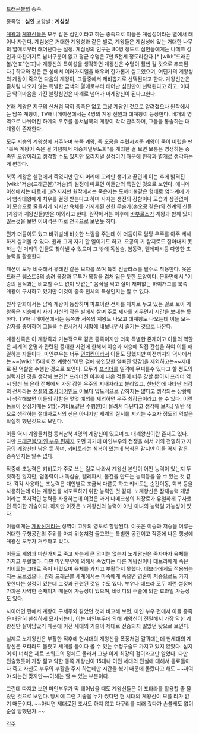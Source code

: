 [[드래곤볼]]의 종족.

종족명 : '''심인'''
고향별 : '''계심성'''

[[계왕]]과 [[계왕신]]들은 모두 같은 심인이라고 하는 종족으로 이들은 계심성이라는 별에서 태어나 자란다. 계심성은 거대한 계왕성과 같은 별로, 계왕들은 계심성에 있는 거대한 나무의 열매로부터 태어난다는 설정. 계심성의 인구는 80명 정도로 심인들에게는 나메크 성인과 마찬가지로 남녀구분이 없고 평균 수명은 7만 5천세 정도라한다.[* [wiki:"드래곤볼/연표"연표]나 계왕신의 특이성을 생각하면 계왕신은 수명이 훨씬 길 것으로 추측된다.] 학교와 같은 큰 성에서 여러가지일을 배우며 한가롭게 살고있으며, 어딘가의 계왕성의 계왕이 죽으면 다음의 계왕이, 그들중에서 제비뽑기로 선택된다고 한다. 계왕신만은 좀처럼 나오지 않는 특별한 금색의 열매로부터 태어난 심인만이 선택된다고 하고, 이따금 악의마음을 가진 불량심인은 마계로 넘어가 마계왕신이 된다고한다.

본래 계왕은 지구의 신처럼 딱히 종족은 없고 그냥 계왕인 것으로 알려졌으나 원작에서는 남쪽 계왕이, TV애니메이션에서는 4명의 계왕 전원과 대계왕이 등장한다. 네개의 영역으로 나뉘어진 하계의 우주를 동서남북의 계왕이 각각 관리하며, 그들을 통솔하는 대계왕이 존재한다.

모두 저승의 계왕성에 거주하며 북쪽 계왕, 즉 오공을 수련시켜준 계왕이 죽어 버렸을 땐 "북쪽 계왕이 죽은 걸 기념해서 저승제일무도회"를 개최한 걸 보면 보통은 영생하는 종족인 모양이라고 생각할 수도 있지만 오리지널 설정이기 때문에 원작과 별개로 생각하는게 편하다.

북쪽 계왕은 셀편에서 죽었지만 단지 머리에 고리만 생기고 끝인데 이는 후에 밝혀진 [wiki:"저승(드래곤볼)"저승]의 설정에 따르면 이들만의 특권인 것으로 보인다. 애니메이션에서는 다르게 그려지지만 원작에서는 죽은자는 도깨비불같은 형태로 염라계에 가서 염라대왕에게 처우를 결정 받는다고 하며 사자는 생전의 강함이나 모습과 상관없이 이 모습으로 줄을서게 되지만 육체를 가지게된 선한 무술가(손오공 같은)와 천계의 신들(계왕과 계왕신들)만은 예외라고 한다. 원작에서는 이후에 [[바부르스]]가 계왕과 함께 있지 않는것을 보면 이녀석은 따로 천국으로 보낸듯 하다.

뭔가 더듬이도 있고 바퀴벌레 비슷한 느낌을 주는데 이 더듬이로 담당 우주를 아주 세세하게 살펴볼 수 있다. 원래 그게 자기 할 일이기도 하고. 오공의 기 탐지로도 잡아내지 못하는 먼 거리의 인물도 찾아낼 수 있으며 그 밖에 독심술, 염동력, 텔레파시등 다양한 초능력을 활용한다.

패션이 모두 비슷해서 유태인 같은 모자를 쓰며 특히 선글라스를 필수로 착용한다. 옷은 드래곤 퀘스트3의 승려 복장과 무투가 복장을 겹쳐 입은 듯한 모양이다. 문화면에서 "이승의 음식과는 비교할 수도 없이 맛없는" 음식을 먹고 살며 재미없는 하이개그를 북쪽 계왕이 구사하고 있지만 이것이 종족 전체의 특성인지는 알 수 없다.

원작 만화에서는 남쪽 계왕이 등장하며 파포이란 전사를 제자로 두고 있는 걸로 보아 계왕족은 저승에서 자기 자신의 작은 별에서 살며 주로 제자를 키우면서 시간을 보내는 듯 하다. TV애니메이션에서는 동쪽과 서쪽의 계왕도 나오고 대계왕도 나오는데 이들 모두 강자를 좋아하며 그들을 수련시켜서 시합에 내보내면서 즐기는 것으로 나온다.

계왕신족은 이 계왕족과 기본적으로 같은 종족이지만 더욱 특별한 존재이고 이들의 역할은 세계의 운명과 관련된 중대한 사건에 한해서 이승과 저승에 직접 간섭을 하여 이를 해결하는 자들이다. 마인부우는 너무 [[먼치킨]]이라서 이들도 당했지만 이전까지의 역사에서는 ~~[wiki:"15대 이전 계왕신"어떤 검에 봉인당한 얼빠진 영감]을 제외하고는~~제대로 된 역할을 수행한 것으로 보인다. 모두가 [[프리더]]를 일격에 무찌를수 있다고 할 정도의 실력자인 것을 생각해 보면[* 프리더전 이후에 나온 적들이 너무 강할 뿐이지 프리더 역시 당신 북 은하 전체에서 가장 강한 우주의 지배자라고 불리었고, 천년전에 나타난 최강의 전사라는 [[전설의 초사이어인]]도 이보다 압도적으로 강하지는 않다고 생각되는 상황에서 생각해보면 이들의 강함은 몇몇 예외를 제외하면 우주 최강급이라고 볼 수 있다. 이런 놈들이 전성기때는 5명(+키비토같은 수행원)이 몰려서 다닌다고 생각해 보자.] 일반 적으로 생각하는 절대자로서의 신은 아니지만 세계의 질서를 지키는 수호자 정도의 역할은 확실히 했던것으로 보인다.

이들 역시 계왕들처럼 동서남북 4명의 계왕신이 있으며 또 대계왕신이란 존재도 있다. 다만 [[드래곤볼/마인 부우 편]]까지 오면 과거에 마인부우와 전쟁을 해서 거의 전멸하고 지금의 [[계왕신]]만 남은 듯 하며, [[키비토]]라는 심복이 있는데 복식은 같지만 이들 역시 같은 종족인지는 알수 없다.

작중에 초능력은 키비토가 주로 쓰는 걸로 나와서 계왕신 본인이 어떤 능력이 있는지 뚜렷하진 않지만, 염동력이나 독심술, 텔레파시, 물건을 만드는 능력등을 쓸 수 있는 것 같다. 각각 사용하는 초능력은 개인별로 조금씩 다른듯 하고 키비토는 순간이동, 회복 등을 사용하는데 이는 계왕신을 서포트하기 위한 능력인 것 같다. 노계왕신은 잠재능력 개방이라는 독자적인 능력을 사용하는데 이것은 과거 나메크성의 최장로가 유일하게 구사했던 특이한 기술이다. 하지만 이것은 노계왕신의 능력이 아닌 마녀의 능력일 가능성이 있다.

이들에게는 [[계왕신계]]라는 성역이 고유의 영토로 할당된다. 이곳은 이승과 저승을 이루는 거대한 구형공간의 주위를 마치 위성처럼 돌고있는 특별한 공간이고 작중에 나온 행성에 계왕신 모두가 거주하고 있다.

이들도 계왕과 마찬가지로 죽고 사는게 큰 의미는 없는지 노계왕신은 죽자마자 육체를 가지고 부활했다. 다만 마인부우에 의해서 죽었다는 다른 계왕신이나 데브라에게 죽은 키비토는 그대로 죽어 버렸으며 육체를 가지고 부활하지 못했다. 데브라에게도 적용되는지는 모르겠으나, 원래 드래곤볼 세계에서는 마족에게 죽으면 영혼이 저승으로도 가지 못한다는 설정이 있는데 그것과 관련된 것일 수도 있다. 부우나 데브라 모두 이런 설정에 가까운 사악한 존재이기 때문에 가능성이 있으며, 바비디의 주술에 의한 효과일 가능성도 있다.

사이어인 편에서 계왕이 구세주와 같았던 것과 비교해 보면, 마인 부우 편에서 이들 종족은 대단히 한심하게 묘사되는데, 이는 마인부우에 의해 계왕신이 전멸해서 가장 약한 계왕신만 살아남았기 때문에 이전 세대의 기술이 제대로 전승되지 않았던 탓으로 보인다.

실제로 노계왕신은 부활한 직후에 현시대의 계왕신을 폭풍처럼 갈궈대는데 현세대의 계왕신은 포타라도 몰랐고 세계를 들여다 볼 수 있는 수정구슬도 가지고 있지 않았다. 심지어 이 녀석은 제트 스워드의 정체도 몰라서 그냥 이게 최강의 검이라고만 알았다. 다만 전술했듯이 가장 젊고 약한 동쪽 계왕신이 15대나 이전 세대의 전설에 대해서 동료들이 다 죽고 자신도 부우의 부활을 주시 하는데만 시간을 썼기 때문에 몰랐다고 해도 ~~까여야 되는건 맞지만~~이해는 할 수 있는 부분이다.

그런데 따지고 보면 마인부우가 막 태어났을 때도 계왕신들은 이 포타라를 활용할 줄 몰랐던 것으로 보인다. 당시에 그런 기술을 누가 썼다면 현 시대의 계왕신이 모를 리가 없기 때문이다. ~~아니면 제대로된 조사도 하지 않고 다구리를 치러 갔다가 손쓸세도 없이 순살 당했던가.~~

[[각주]]
